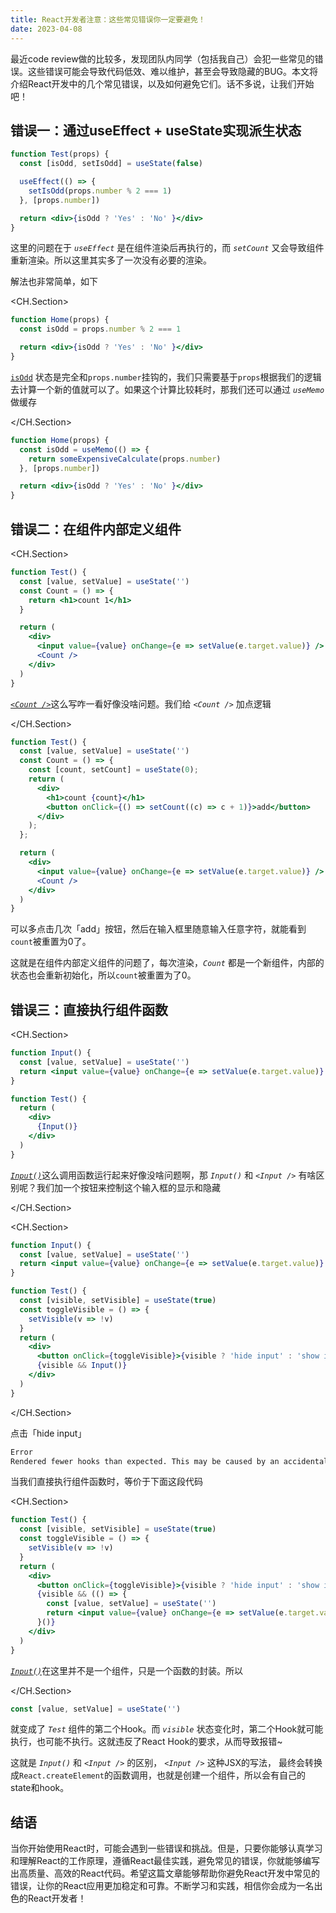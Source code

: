 ```yaml
---
title: React开发者注意：这些常见错误你一定要避免！
date: 2023-04-08
---
```


最近code review做的比较多，发现团队内同学（包括我自己）会犯一些常见的错误。这些错误可能会导致代码低效、难以维护，甚至会导致隐藏的BUG。本文将介绍React开发中的几个常见错误，以及如何避免它们。话不多说，让我们开始吧！

## 错误一：通过useEffect + useState实现派生状态

```jsx
function Test(props) {
  const [isOdd, setIsOdd] = useState(false)

  useEffect(() => {
    setIsOdd(props.number % 2 === 1)
  }, [props.number])

  return <div>{isOdd ? 'Yes' : 'No' }</div>
}
```

这里的问题在于 _`useEffect`_ 是在组件渲染后再执行的，而 _`setCount`_ 又会导致组件重新渲染。所以这里其实多了一次没有必要的渲染。

解法也非常简单，如下

<CH.Section>

```jsx
function Home(props) {
  const isOdd = props.number % 2 === 1

  return <div>{isOdd ? 'Yes' : 'No' }</div>
}
```

[`isOdd`](focus://2) 状态是完全和`props.number`挂钩的，我们只需要基于`props`根据我们的逻辑去计算一个新的值就可以了。如果这个计算比较耗时，那我们还可以通过 _`useMemo`_ 做缓存

</CH.Section>

```jsx
function Home(props) {
  const isOdd = useMemo(() => {
    return someExpensiveCalculate(props.number)
  }, [props.number])

  return <div>{isOdd ? 'Yes' : 'No' }</div>
}
```

## 错误二：在组件内部定义组件

<CH.Section>

```jsx
function Test() {
  const [value, setValue] = useState('')
  const Count = () => {
    return <h1>count 1</h1>
  }

  return (
    <div>
      <input value={value} onChange={e => setValue(e.target.value)} />
      <Count />
    </div>
  )
}
```

[_`<Count />`_](focus://3:5)这么写咋一看好像没啥问题。我们给 _`<Count />`_ 加点逻辑

</CH.Section>

```jsx
function Test() {
  const [value, setValue] = useState('')
  const Count = () => {
    const [count, setCount] = useState(0);
    return (
      <div>
        <h1>count {count}</h1>
        <button onClick={() => setCount((c) => c + 1)}>add</button>
      </div>
    );
  };

  return (
    <div>
      <input value={value} onChange={e => setValue(e.target.value)} />
      <Count />
    </div>
  )
}
```

<CodeSandbox id="react-common-mistake-forked-t7he70" />

可以多点击几次「add」按钮，然后在输入框里随意输入任意字符，就能看到`count`被重置为0了。

这就是在组件内部定义组件的问题了，每次渲染，_`Count`_ 都是一个新组件，内部的状态也会重新初始化，所以`count`被重置为了0。

## 错误三：直接执行组件函数

<CH.Section>

```jsx
function Input() {
  const [value, setValue] = useState('')
  return <input value={value} onChange={e => setValue(e.target.value)} />
}

function Test() {
  return (
    <div>
      {Input()}
    </div>
  )
}
```


[_`Input()`_](focus://9)这么调用函数运行起来好像没啥问题啊，那 _`Input()`_ 和 _`<Input />`_ 有啥区别呢？我们加一个按钮来控制这个输入框的显示和隐藏

</CH.Section>

<CH.Section>

```jsx
function Input() {
  const [value, setValue] = useState('')
  return <input value={value} onChange={e => setValue(e.target.value)} />
}

function Test() {
  const [visible, setVisible] = useState(true)
  const toggleVisible = () => {
    setVisible(v => !v)
  }
  return (
    <div>
      <button onClick={toggleVisible}>{visible ? 'hide input' : 'show input'}</button>
      {visible && Input()}
    </div>
  )
}
```

</CH.Section>

<CodeSandbox id="react-common-mistake-13h7s5" />

点击「hide input」

```bash
Error
Rendered fewer hooks than expected. This may be caused by an accidental early return statement.
```

当我们直接执行组件函数时，等价于下面这段代码

<CH.Section>

```jsx input.jsx
function Test() {
  const [visible, setVisible] = useState(true)
  const toggleVisible = () => {
    setVisible(v => !v)
  }
  return (
    <div>
      <button onClick={toggleVisible}>{visible ? 'hide input' : 'show input'}</button>
      {visible && (() => {
        const [value, setValue] = useState('')
        return <input value={value} onChange={e => setValue(e.target.value)} />
      }()}
    </div>
  )
}
```

[_`Input()`_](focus://9:12)在这里并不是一个组件，只是一个函数的封装。所以

</CH.Section>

```jsx
const [value, setValue] = useState('')
```

就变成了 _`Test`_ 组件的第二个Hook。而 _`visible`_ 状态变化时，第二个Hook就可能执行，也可能不执行。这就违反了React Hook的要求，从而导致报错~

这就是 _`Input()`_ 和 _`<Input />`_ 的区别， _`<Input />`_  这种JSX的写法， 最终会转换成`React.createElement`的函数调用，也就是创建一个组件，所以会有自己的state和hook。


## 结语

当你开始使用React时，可能会遇到一些错误和挑战。但是，只要你能够认真学习和理解React的工作原理，遵循React最佳实践，避免常见的错误，你就能够编写出高质量、高效的React代码。希望这篇文章能够帮助你避免React开发中常见的错误，让你的React应用更加稳定和可靠。不断学习和实践，相信你会成为一名出色的React开发者！
